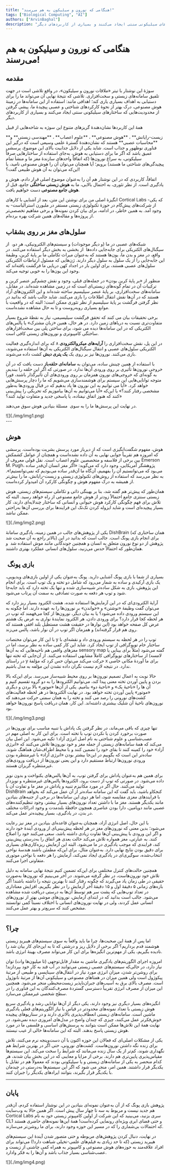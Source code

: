 ```yaml
---
title: "هنگامی که نورون و سیلیکون به هم می‌رسند!"
tags: ["Biological Computing", "AI"]
authors: ["ArvinBaghal"]
description: "سوژهٔ این نوشتار با تیتر «ملاقات نورون و سیلیکون»، در واقع تلاشی است در جهت تلفیق سامانه‌های زیستی و سخت‌افزاری. تلاشی که نتیجهٔ نهایی آن می‌تواند ما را برای دستیابی به اهداف بسیاری یاری کند؛ اهدافی مانند: استفاده از این سامانه‌ها در زمینهٔ هوش مصنوعی، درک بهتر از نحوهٔ کارکردهای شناختی و عصبی پیچیدهٔ ما، پیشی گرفتن از محدودیت‌هایی که ساختارهای سیلیکونی سنتی ایجاد می‌کنند و بسیاری از کاربردهای دیگر."
---
```



# هنگامی که نورون و سیلیکون به هم می‌رسند!

## مقدمه

سوژهٔ این نوشتار با تیتر «ملاقات نورون و سیلیکون»، در واقع تلاشی است در جهت تلفیق سامانه‌های زیستی و سخت‌افزاری. تلاشی که نتیجهٔ نهایی آن می‌تواند ما را برای دستیابی به اهداف بسیاری یاری کند؛ اهدافی مانند: استفاده از این سامانه‌ها در زمینهٔ هوش مصنوعی، درک بهتر از نحوهٔ کارکردهای شناختی و عصبی پیچیدهٔ ما، پیشی گرفتن از محدودیت‌هایی که ساختارهای سیلیکونی سنتی ایجاد می‌کنند و بسیاری از کاربردهای دیگر.

همهٔ این کاربردها نشان‌دهندۀ گریزهای متنوع این سوژه به شاخه‌هایی از قبیل

<Tooltip tip="Biocomputing">
  <span>**زیست-رایانش**</span>
</Tooltip>
،
<Tooltip tip="AI">
  <span>**هوش مصنوعی**</span>
</Tooltip>
،
<Tooltip tip="Neuroscience">
  <span>**علوم اعصاب**</span>
</Tooltip>
،
<Tooltip tip="Biological Engineering">
  <span>**مهندسی زیستی**</span>
</Tooltip>
و
<Tooltip tip="Neuromorphic Computing">
  <span>**محاسبات عصبی**</span>
</Tooltip>
هستند که نشان‌دهندهٔ گسترهٔ علمی وسیعی است که درگیر این فناوری نوظهور و جذاب
است. شاید یکی از دلایل جذابیت بالای این موضوع، پرسشی عمیق باشد که اگر ما برای
دستیابی به هوش، به‌جای استفاده از ساختارهایی صرفاً سیلیکونی، به سراغ نورون‌ها
(که اتفاقاً واحدهای سازندهٔ مغز ما و منشأ تمام پیچیدگی‌های شناختی ما هستند)
برویم؛ آیا همچنان می‌توان آن را هوش مصنوعی نامید، یا این‌که می‌توان به آن هوش
طبیعی گفت؟!

اتفاقاً، کاربردی که در این نوشتار هم آن را به‌عنوان موضوع اصلی قرار دادم، هوش و یادگیری است. از نظر تئوری، به احتمال بالایی، ما به <Tooltip tip="Synthetic Biological Intelligence (SBI)"><span>**هوش زیستی ساختگی**</span></Tooltip>
جامع، قبل از <Tooltip tip="Artificial General Intelligence (AGI)"><span>**هوش جامع مصنوعی**</span></Tooltip> دست خواهیم یافت.

انگیزهٔ اصلی من برای نوشتن این متن، بعد از آشنایی با کارهای Cortical Labs -که یکی از شرکت‌های پیش‌گام در حوزۀ تکنولوژی زیستی مستقر در ملبورن استرالیاست- به وجود آمد. به همین خاطر، در ادامه، برای بیان کردن نمونه‌ها و برخی مفاهیم تخصصی‌تر از پروژه‌ها و مقاله‌های همین شرکت بهره برده‌ام.

## سلول‌های مغز بر روی بشقاب

شبکه‌های عصبی در ما (و دیگر موجودات) و سیستم‌های الکترونیکی، هر دو، 
از سیگنال‌های الکتریکی برای جا‌به‌جایی داده‌ها  از بخشی به بخش دیگر استفاده می‌کنند. در واقع، در مغز و بدن ما، یون‌ها هستند که به‌عنوان میراث تکاملی ما بر پایهٔ کربن، وظیفهٔ این جا‌به‌جایی را از یک سلول به سلول دیگر دارند. ژن‌هایی که مسئول ارتباطات الکتریکی سلول‌های عصبی هستند، برای اولین بار در اجداد کهن دریایی ما فرگشت یافته‌اند که وجود این یون‌ها را به خوبی توجیه می‌کند.

منظور از «بر پایهٔ کربن بودن» در جمله‌های قبلی، وجود و نقش چشم‌گیر عنصر کربن و ترکیبات آن در تمام گونه‌های زیستی‌ای است که در زمین مشاهده شده‌اند. در مقابل، سامانه‌های سخت‌افزاری، بر پایهٔ عنصر سیلیسیم ساخته شده‌اند و این الکترون‌های آزاد هستند که در آن‌ها نقش انتقال اطلاعات را بازی می‌کنند. شاید جالب باشد که بدانید در نظر گرفتن فرگشت بر پایهٔ سیلیسیم از نظر تئوری ممکن است؛ البته که در واقعیت با موانع بسیاری رو‌به‌روست و تا به حال مشاهده نشده‌است.

برخی تحقیقات بیان می کنند که تحقق فرگشت سیلیسیمی، نیاز به نقطهٔ شروع بسیار متفاوت‌تری نسبت به دریاهای زمین دارد. در هر حال، همین «زبان مشترک» یا پالس‌های الکتریکی که در این سامانه‌ها دیده می شود، برای ساختن پلی بین سخت‌افزار‌های ساختگی کامپیوتری و نورون‌های زیستی کافی است.

در این پل، نقش سخت‌افزاری را <Tooltip tip="Microelectrode Array (MEA)"><span>**آرایه‌های میکروالکترودی**</span></Tooltip>
۸ که برای اندازه‌گیری فعالیت الکتریکی سلول‌های عصبی و انتقال سیگنال‌های الکتریکی به آن‌ها استفاده می‌شوند، بازی می‌کنند. نورون‌ها نیز بر روی یک <Tooltip tip="Petri dish"><span>**یک پتری دیش**</span></Tooltip>
کشت داده می‌شوند.

با استفاده از همین چینش ساده، می‌توان به <Tooltip tip="Cloudflare"><span>**سامانه‌ای حلقه‌باز**</span></Tooltip>
دست یافت که در آن خروجی نورون‌ها تأثیری بر روی ورودی آن‌ها ندارد. در صورتی که اگر این حلقه را ببندیم، به گونه‌ای که خروجی‌های نورون همزمان بر روی ورودی‌های آن تأثیرگذار باشند، فوراً متوجه توانایی‌هایی این سیستم برای هوشمندسازی می‌شویم که ما را دچار پرسش‌هایی خواهد کرد. «آیا می توانیم به این نورون ها یاد بدهیم که در قبال ورودی‌ها به‌طور مشخصی رفتار کنند؟» یا این‌که «آیا می‌توانیم به آن‌ها بیاموزیم که تحریکی را پیش‌بینی کنند که هنوز اتفاق نیفتاده، یا پاسخی جدید و متفاوت تولید کنند؟»

در نهایت این پرسش‌ها ما را به سوی 
مسئلهٔ بنیادین هوش سوق می‌دهند.

<div style={{ textAlign: "center" }}>![](./img/img1.png)</div>
---

## هوش

هوش، مفهوم شگفت‌انگیزی است که از دیرباز مورد پرسش بشریت بوده‌است. پرسشی که امروزه هم تقریباً جوابی نهایی به آن داده نشده‌است و همچنان از عوامل کشمکش بین برخی از فلاسفه و متخصصین علوم اعصاب است. نقل قولی معروف از Emerson M. Pugh، پژوهشگر آمریکایی، وجود دارد که می‌گوید: «اگر مغز انسان آن‌قدر ساده می‌بود که می‌توانستیم آن را بفهمیم، آن‌گاه ما آن‌قدر ساده می‌بودیم که نمی‌توانستیم!». به نظر می‌رسد که استفاده از روش‌های تکنولوژی زیستی و زیست-رایانش، ما را بیش‌تر از همیشه به درک مفهوم هوش و چگونگی کارکرد آن امیدوار کرده‌است.

همان‌طور که پیش‌تر هم گفته شد، بنا بر بهینگی ذاتی و تکاملی سیستم‌های زیستی، هوش زیستی سنتزی جامع احتمالاً زودتر از هوش جامع مصنوعی از راه خواهد رسید. البته که تلاش برای فهم چگونگی کارکرد هوش حیوانی و انسانی که ساختار چندلایه‌ای دارند، کار بسیار پیچیده‌ای است و شاید ایزوله کردن تک‌تک این فرایندها برای بررسی آن‌ها به‌راحتی ممکن نباشد.

<div style={{ textAlign: "center" }}>![](./img/img2.png)</div>

یکی از پژوهش‌های جالب در همین زمینه، یادگیری سامانهٔ DishBrain (همان ساختاری که بالاتر راجع به آن صحبت شد) برای انجام بازی پونگ است. جالب است که بدانید در این پژوهش از دو نوع نورون متعلق به انسان و همچنین جوندگانی مانند موش استفاده شد 
و همان‌طور که احتمالاً حدس می‌زنید، سلول‌های انسانی عملکرد بهتری داشتند.

##  بازی پونگ

بسیاری از شما با بازی پونگ آشنایی دارید. پونگ به‌عنوان یکی از اولین بازی‌های ویدیویی، یک بازی آرکیدی و ساده به شمار می‌رود که شامل دو تخته و یک توپ است. برای انجام این پژوهش، بازی به شکل ساده‌تر شبیه‌سازی شده و تنها یک تخته دارد که باید جا‌به‌جا شود و توپ هر دفعه به صورت تصادفی به سمت آن پرتاب می‌شود.

آرایهٔ الکترودی‌ای که در این آزمایش‌ها استفاده شده، هشت الکترود بسیار ریز دارد که می‌توان گفت وظیفهٔ «نوشتن» و «خواندن» بر نورون‌ها را به عهده دارند. اما چگونه به این سیستم ورودی داده می‌شود؟ یا به بیان دیگر، نورون‌ها از کجا می‌فهمند که توپ در هر لحظه کجا قرار دارد؟ برای ورودی دادن، هر الکترود نمایندهٔ نواری به عرض یک هشتم عرض کل صفحه خواهد بود (این نوارها در حقیقت هشت مستطیل بلند افقی هستند که روی هم قرار گرفته‌اند) و همزمان اگر توپ در آن نوار باشد، پالس می‌زند.

با این کار می‌توان مختصات y توپ را در هر لحظه به سیستم ورودی داد و نقشه‌ای با ساختار خام توپوگرافی از توپ ایجاد کرد. شاید این کار کمی ساده به نظر برسد، اما در مغزهای واقعی هم ناحیه‌هایی که به آن‌ها sensory map گفته می‌شود (مثلاً برای بینایی یا لامسه) از ساختارهای توپوگرافی کاملاً مشابهی استفاده می‌کنند. از آن‌جایی که تخته تنها در راستای y حرکت می‌کند می‌توان حس کرد که مؤلفۀ x برای ما آوردهٔ مکانی خاصی ندارد. در نتیجه لازم نیست نگران داده نشدن این مؤلفه به مدل باشیم.

حالا نوبت به اعمال تصمیم نورون‌ها بر روی محیط شبیه‌ساز می‌رسد. برای این‌که بالا بردن و پایین آوردن تخته معنی پیدا کند، می‌توانیم الکترودها را به دو گروه تقسیم کنیم و آن ها را «ناحیهٔ یک» و «ناحیهٔ دو» بنامیم. یکی از آن‌ها «موتور» بالا بردن و دیگری «موتور» پایین آوردن تخته خواهد بود. در نهایت الکترودها در هر لحظه فعالیت‌های کشت‌های نورونی را رصد می کنند و تخته را به همان سمتی حرکت می‌دهند که نورون‌های ناحیهٔ آن شلیک بیشتری داشته‌اند. این کار، همان دریافت پاسخ نورون‌ها خواهد بود.

<div style={{ textAlign: "center" }}>![](./img/img3.png)</div>

تنها چیزی که باقی می‌ماند، در نظر گرفتن یک پاداش یا تنبیه مناسب برای نورون‌ها در صورت برخورد کردن یا نکردن توپ با تخته است. برای این کار به اصلی مهم در عصب‌شناسی و علوم شناختی به نام اصل انرژی آزاد۱ تکیه می‌شود. این اصل بیان می‌کند که
همهٔ سامانه‌های زیستی از جمله مغز و خود نورون‌ها تلاش می‌کنند که «انرژی آزاد» خود را کمینه کنند تا بقای خود را تضمین کنند و با محیط اطراف‌شان هماهنگ شوند. ساده‌تر این است که بگوییم در این‌جا بیشتر بودن «انرژی آزاد» با غیرمنتظره بودن ورودی نورون‌ها ارتباط مستقیم دارد و این یعنی نورون‌ها از دریافت ورودی‌های غیرمنتظره گریزان هستند.

برای همین هم به‌عنوان پاداش برای گرفتن توپ، به آن‌ها پالس‌های یکنواخت و بدون نویز داده می‌شود. در صورتی که توپ از دست برود، الکترودها پالس‌های غیرمنتظره و نویزدار تولید می‌کنند. حال اگر در مورد مکانیزم تنبیه و پاداش در مغز ما و تفاوت آن با DishBrain کنجکاو باشید، باید گفت که این سامانه ساده‌تر از آن عمل می‌کند که بخواهد با فرایندهای مغزی مقایسه شود، اما هر دوی این سامانه‌ها در برخی از جنبه‌های بنیادین مانند یکدیگر
هستند. مغز ما با داشتن تعداد نورون‌های بسیار بیشتر، وجود تنظیم‌کننده‌های عصبی مانند دوپامین، دارا بودن عناصری همچون حافظهٔ بلندمدت و وجود ادراکات مختلف در بدن، در یادگیری، بسیار پیچیده‌تر عمل می‌کند.

با این حال، اصل انرژی آزاد، همچنان به‌عنوان قاعده‌ای بنیادین در مغز نیز رعایت می‌شود؛ بدین معنی که نورون‌های مغز در هر لحظه پیش‌بینی‌ای از ورودی آیندهٔ خود دارند و اگر این ورودی با پیش‌بینی آن‌ها تفاوت زیادی داشته باشد، سعی می‌کنند خود را اصلاح کنند. به عبارتی، مغز همواره تلاش می‌کند حالت بعدی هر اتفاق را به‌درستی پیش‌بینی کند، فرایندی که موجب یادگیری در ما می‌شود. البته این آزمایش ریزه‌کاری‌های بسیاری برای دقیق بودن نتایج نهایی دارد. به‌عنوان مثال، برای این‌که مطمئن باشند هندسهٔ نواحی انتخاب‌شده، سوگیری‌ای در یادگیری ایجاد نمی‌کند، آزمایش را هر دفعه
با نواحی موتوری متفاوتی اجرا می‌کنند.

همچنین حالت‌های کنترل مختلفی برای این‌که تضمین کنیم نتیجهٔ نهایی سامانه به دلیل تلاش خود نورون‌هاست، در نظر گرفته می‌شوند. در آخر می‌بینیم که نورون‌ها به‌صورت حقیقی در طی زمان یاد می‌گیرند که چگونه رفتار کنند تا بهترین نتیجه را داشته باشند! اگر بازه‌های زمانی ۵ دقیقهٔ اول و ۱۵ دقیقهٔ آخر آزمایش را در نظر بگیریم، افزایش معناداری در تعداد توپ‌هایی که پشت سر هم توسط آن‌ها به درستی دریافت شده مشاهده می‌شود. جالب است بدانید که در ابتدای آزمایش، نورون‌های موشی بهتر از نورون‌های انسانی عمل کردند، ولی در نهایت نورون‌های انسانی با اختلاف نسبتاً کمی توانستند مشخص کنند که سریع‌تر و بهتر عمل می‌کنند.

---

## چرا؟

اما پس از همهٔ این صحبت‌ها، چرا ما باید واقعاً به سوی سیستم‌های هیبریدِ زیستی هوشمند قدم برداریم؟ اگر برخی از دلایل ریز و درشتی که تا به این‌جای کار بیان شد را نادیده بگیریم، یکی از مهم‌ترین انگیزه‌ها برای این کار می‌تواند مصرف بهینهٔ انرژی باشد.

امروزه اجرای الگوریتم‌های یادگیری ماشین به مقدار قابل‌توجهی (تا میلیون‌ها وات) توان نیاز دارد، در حالی‌که سیستم‌های عصبی زیستی می‌توانند در آب قند به کار خود بپردازند! برای روشن‌تر شدن، میزان انرژی مورد نیاز در انتقال‌های سیناپسی و طبیعی از مرتبهٔ پیکوژول است ولی همین میزان در همتاهای مصنوعی و سیلیکونی آن‌ها از مرتبهٔ نانوژول است. مصرف بالای برق به آسیب‌های جبران‌ناپذیر زیست‌محیطی منجر می‌شود. همچنین این میزان از مصرف انرژی تقریباً دسترسی گستردهٔ مصرف‌‌کنندگان به این فناوری را در سطح شخصی غیرممکن می‌‌سازد.

انگیزه‌های بسیار دیگری نیز وجود دارند، یکی دیگر از آن‌ها توانایی رشد و یادگیری سریع هوش زیستی با تعداد نمونه‌های محدودتر در قیاس با نیاز الگوریتم‌های فعلی یادگیری ماشین است. سامانه‌های زیستی انعطاف‌پذیری بالاتری دارند و در سناریوهای پیچیده خوش‌فکر‌تر عمل می‌کنند، چیزی که چندان واضح در مدل‌های امروزی دیده نمی‌شود. در نهایت همهٔ این تلاش‌ها ممکن است بتوانند به پرسش‌های اساسی و فلسفی ما در مورد هوش زیستی پاسخ بدهند. البته که این سامانه‌ها خالی از عیب نیستند.

یکی از مشکلات اصلی‌ای که فعالان این حوزه اکنون با آن دست‌و‌پنجه نرم می‌کنند، تلاش برای زنده نگه داشتن نورون‌هاست. کشت‌های
نورونی، حتی اگر در بهترین شرایط هم نگهداری شوند، کم‌تر از یک سال زنده می‌مانند که شرایط را سخت می‌کند. این سیستم‌ها مقیاس‌پذیری پایین‌تری هم دارند. برخی از مزایا و معایبی که در این بخش بیان شدند، هر کدام منحصر به یکی از سامانه‌های زیستی و یا سیلیکونی بودند که معمولاً هم در تقابل با یکدیگر قرار داشتند. همین امر، منجر می شود که اگر این سیستم‌ها به‌درستی در چیدمان با یکدیگر قرار بگیرند، بتوانند ایرادهای یکدیگر را جبران کنند.

---

## پایان

پژوهش بازی پونگ که از آن به‌عنوان نمونه‌ای بنیادین در این نوشتار استفاده کردم، آن‌قدر هم جدید نیست و مربوط به سه تا چهار سال پیش است. اگر همین حالا به وب‌سایت Cortical Labs سری بزنید، می‌بینید که این شرکت از اولین کامپیوتر زیستی خود به نام CL1 و حتی فضای ابری ویژه‌ای رونمایی کرده‌است! همهٔ این‌ها نمونه‌های حاضری هستند که احتمالات بی‌شماری را که در مسیر این حوزه وجود دارند، برای ما روشن‌تر می‌سازند.

در نهایت، دنبال کردن پژوهش‌های مربوطه و حتی متصور شدن آیندهٔ این سیستم‌های هیبرید زیستی (که تا حد زیادی به فیلم‌های علمی-تخیلی شباهت دارد!) می‌تواند برای افراد علاقه‌مند به حوزه‌های هوش مصنوعی و کامپیوتر به همراه کمی چاشنی از زیست و عصب‌شناسی بسیار جذاب باشد و آن‌ها را به فکر وادارد.   

<div style={{ textAlign: "center" }}>![](./img/img4.png)</div>
